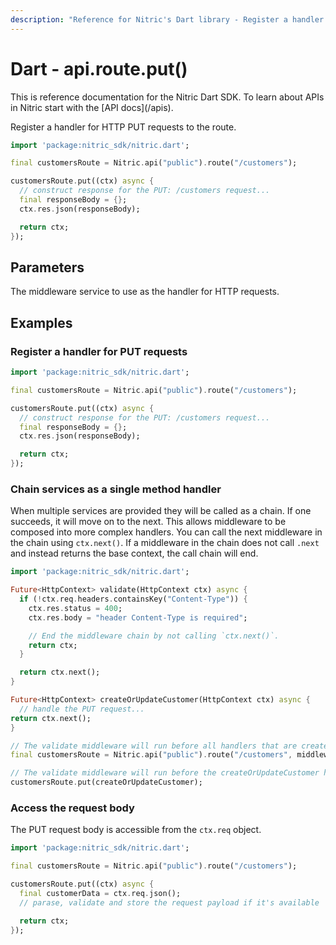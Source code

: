 ```yaml
---
description: "Reference for Nitric's Dart library - Register a handler for HTTP PUT requests to the route."
---
```


# Dart - api.route.put()

<Note>
  This is reference documentation for the Nitric Dart SDK. To learn about APIs
  in Nitric start with the [API docs](/apis).
</Note>

Register a handler for HTTP PUT requests to the route.

```dart
import 'package:nitric_sdk/nitric.dart';

final customersRoute = Nitric.api("public").route("/customers");

customersRoute.put((ctx) async {
  // construct response for the PUT: /customers request...
  final responseBody = {};
  ctx.res.json(responseBody);

  return ctx;
});
```

## Parameters

<Properties>
  <Property name="handler" required type="HttpHandler">
    The middleware service to use as the handler for HTTP requests.
  </Property>
</Properties>

## Examples

### Register a handler for PUT requests

```dart
import 'package:nitric_sdk/nitric.dart';

final customersRoute = Nitric.api("public").route("/customers");

customersRoute.put((ctx) async {
  // construct response for the PUT: /customers request...
  final responseBody = {};
  ctx.res.json(responseBody);

  return ctx;
});
```

### Chain services as a single method handler

When multiple services are provided they will be called as a chain. If one succeeds, it will move on to the next. This allows middleware to be composed into more complex handlers. You can call the next middleware in the chain using `ctx.next()`. If a middleware in the chain does not call `.next` and instead returns the base context, the call chain will end.

```dart
import 'package:nitric_sdk/nitric.dart';

Future<HttpContext> validate(HttpContext ctx) async {
  if (!ctx.req.headers.containsKey("Content-Type")) {
    ctx.res.status = 400;
    ctx.res.body = "header Content-Type is required";

    // End the middleware chain by not calling `ctx.next()`.
    return ctx;
  }

  return ctx.next();
}

Future<HttpContext> createOrUpdateCustomer(HttpContext ctx) async {
  // handle the PUT request...
return ctx.next();
}

// The validate middleware will run before all handlers that are created using this route
final customersRoute = Nitric.api("public").route("/customers", middlewares: [validate]);

// The validate middleware will run before the createOrUpdateCustomer handler
customersRoute.put(createOrUpdateCustomer);
```

### Access the request body

The PUT request body is accessible from the `ctx.req` object.

```dart
import 'package:nitric_sdk/nitric.dart';

final customersRoute = Nitric.api("public").route("/customers");

customersRoute.put((ctx) async {
  final customerData = ctx.req.json();
  // parase, validate and store the request payload if it's available

  return ctx;
});
```
